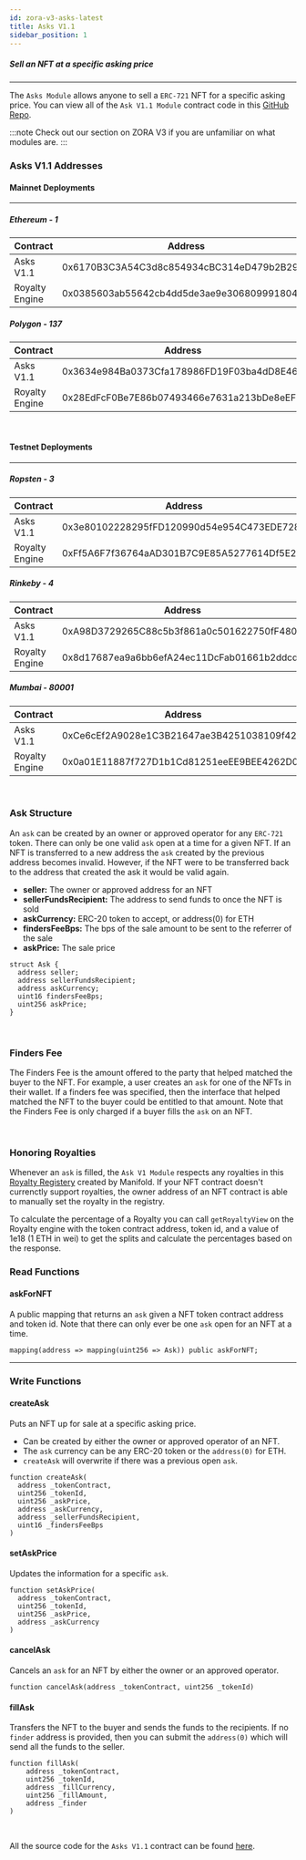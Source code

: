 ```yaml
---
id: zora-v3-asks-latest
title: Asks V1.1
sidebar_position: 1
---
```


##### Sell an NFT at a specific asking price

---
The `Asks Module` allows anyone to sell a `ERC-721` NFT for a specific asking price. 
You can view all of the `Ask V1.1 Module` contract code in this [GitHub Repo](https://github.com/ourzora/v3/blob/main/contracts/modules/Asks/V1.1/AsksV1_1.sol).

:::note 
Check out our section on ZORA V3 if you are unfamiliar on what modules are.
:::
### Asks V1.1 Addresses

#### Mainnet Deployments
---
##### Ethereum - 1
| **Contract**       | **Address**                                 |
| ------------       | ------------------------------------------ |
| Asks V1.1          | 0x6170B3C3A54C3d8c854934cBC314eD479b2B29A3 |
| Royalty Engine     | 0x0385603ab55642cb4dd5de3ae9e306809991804f |

##### Polygon - 137
| **Contract**       | **Address**                                |
| ------------       | ------------------------------------------ |
| Asks V1.1          | 0x3634e984Ba0373Cfa178986FD19F03ba4dD8E469 |
| Royalty Engine     | 0x28EdFcF0Be7E86b07493466e7631a213bDe8eEF2 |

<br/> 

#### Testnet Deployments
---

##### Ropsten - 3
| **Contract**       | **Address**                                |
| ------------       | ------------------------------------------ |
| Asks V1.1          | 0x3e80102228295fFD120990d54e954C473EDE7280 |
| Royalty Engine     | 0xFf5A6F7f36764aAD301B7C9E85A5277614Df5E26 |

##### Rinkeby - 4
| **Contract**       | **Address**                                |
| ------------       | ------------------------------------------ |
| Asks V1.1          | 0xA98D3729265C88c5b3f861a0c501622750fF4806 |
| Royalty Engine     | 0x8d17687ea9a6bb6efA24ec11DcFab01661b2ddcd |

##### Mumbai - 80001
| **Contract**       | **Address**                                |
| ------------       | ------------------------------------------ |
| Asks V1.1          | 0xCe6cEf2A9028e1C3B21647ae3B4251038109f42a |
| Royalty Engine     | 0x0a01E11887f727D1b1Cd81251eeEE9BEE4262D07 |


<br/>

### Ask Structure
An `ask` can be created by an owner or approved operator for any `ERC-721` token.
There can only be one valid `ask` open at a time for a given NFT. 
If an NFT is transferred to a new address the `ask` created by the previous address becomes invalid.
However, if the NFT were to be transferred back to the address that created the ask it would be valid again. 


* **seller:** The owner or approved address for an NFT
* **sellerFundsRecipient:** The address to send funds to once the NFT is sold
* **askCurrency:** ERC-20 token to accept, or address(0) for ETH
* **findersFeeBps:** The bps of the sale amount to be sent to the referrer of the sale
* **askPrice:** The sale price

```
struct Ask {
  address seller;
  address sellerFundsRecipient; 
  address askCurrency;
  uint16 findersFeeBps;
  uint256 askPrice;
}
```

<br/> 

### Finders Fee

The Finders Fee is the amount offered to the party that helped matched the buyer to the NFT.
For example, a user creates an `ask` for one of the NFTs in their wallet. 
If a finders fee was specified, then the interface that helped matched the NFT to the buyer could be entitled to that amount.
Note that the Finders Fee is only charged if a buyer fills the `ask` on an NFT.

<br/> 

### Honoring Royalties
Whenever an `ask` is filled, the `Ask V1 Module` respects any royalties in this [Royalty Registery](https://royaltyregistry.xyz/lookup) created by Manifold.
If your NFT contract doesn't currenctly support royalties, the owner address of an NFT contract is able to manually set the royalty in the registry.

To calculate the percentage of a Royalty you can call `getRoyaltyView` on the Royalty engine with the token contract address, token id, and a value of 1e18 (1 ETH in wei) to get the splits and calculate the percentages based on the response.
<br/> 

### Read Functions 

#### askForNFT
A public mapping that returns an `ask` given a NFT token contract address and token id. 
Note that there can only ever be one `ask` open for an NFT at a time.

`mapping(address => mapping(uint256 => Ask)) public askForNFT;`

--- 

### Write Functions

#### createAsk 
Puts an NFT up for sale at a specific asking price. 
- Can be created by either the owner or approved operator of an NFT.
- The `ask` currency can be any ERC-20 token or the `address(0)` for ETH.
- `createAsk` will overwrite if there was a previous open `ask`.
```
function createAsk(
  address _tokenContract,
  uint256 _tokenId,
  uint256 _askPrice,
  address _askCurrency,
  address _sellerFundsRecipient,
  uint16 _findersFeeBps
)
```

#### setAskPrice
Updates the information for a specific `ask`.
```
function setAskPrice(
  address _tokenContract,
  uint256 _tokenId,
  uint256 _askPrice,
  address _askCurrency
) 
```

#### cancelAsk
Cancels an `ask` for an NFT by either the owner or an approved operator.
```
function cancelAsk(address _tokenContract, uint256 _tokenId)
```

#### fillAsk 
Transfers the NFT to the buyer and sends the funds to the recipients. 
If no `finder` address is provided, then you can submit the `address(0)` which will send all the funds to the seller.
```
function fillAsk(
    address _tokenContract,
    uint256 _tokenId,
    address _fillCurrency,
    uint256 _fillAmount,
    address _finder
) 
```
<br/>

All the source code for the `Asks V1.1` contract can be found [here](https://github.com/ourzora/v3/blob/main/contracts/modules/Asks/V1.1/AsksV1_1.sol).